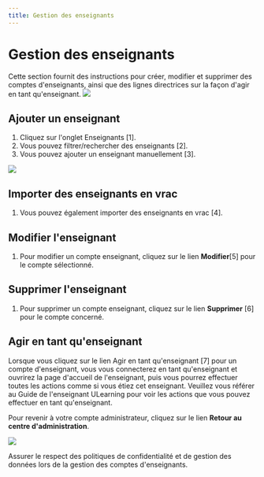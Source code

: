 ```yaml
---
title: Gestion des enseignants
---
```




# Gestion des enseignants

Cette section fournit des instructions pour créer, modifier et supprimer des comptes d'enseignants, ainsi que des lignes directrices sur la façon d'agir en tant qu'enseignant.
![](/img/ulearning/admin/teacher01.png)
 ## Ajouter un enseignant 
 1. Cliquez sur l'onglet Enseignants [1]. 
 2. Vous pouvez filtrer/rechercher des enseignants [2]. 
 3. Vous pouvez ajouter un enseignant manuellement [3].

![](/img/ulearning/admin/teacher02.png)
 ## Importer des enseignants en vrac 
 1. Vous pouvez également importer des enseignants en vrac [4]. 
 
 ## Modifier l'enseignant 
 1. Pour modifier un compte enseignant, cliquez sur le lien **Modifier**[5] pour le compte sélectionné. 
 
 ## Supprimer l'enseignant 
 1. Pour supprimer un compte enseignant, cliquez sur le lien **Supprimer** [6] pour le compte concerné. 
 
 ## Agir en tant qu'enseignant 
 
 Lorsque vous cliquez sur le lien Agir en tant qu'enseignant [7] pour un compte d'enseignant, vous vous connecterez en tant qu'enseignant et ouvrirez la page d'accueil de l'enseignant, puis vous pourrez effectuer toutes les actions comme si vous étiez cet enseignant. Veuillez vous référer au Guide de l'enseignant ULearning pour voir les actions que vous pouvez effectuer en tant qu'enseignant. 
 
 Pour revenir à votre compte administrateur, cliquez sur le lien **Retour au centre d'administration**.

![](/img/ulearning/admin/teacher03.png)

<Callout type="info" emoji="ℹ️"> 
    Assurer le respect des politiques de confidentialité et de gestion des données lors de la gestion des comptes d'enseignants.
</Callout>

